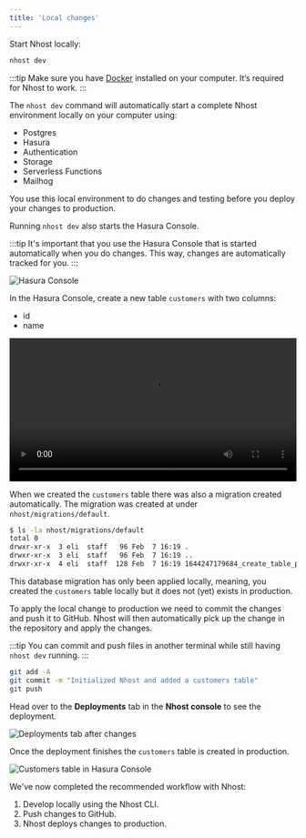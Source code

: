 ```yaml
---
title: 'Local changes'
---
```


Start Nhost locally:

```bash
nhost dev
```

:::tip
Make sure you have [Docker](https://www.docker.com/get-started) installed on your computer. It’s required for Nhost to work.
:::

The `nhost dev` command will automatically start a complete Nhost environment locally on your computer using:

- Postgres
- Hasura
- Authentication
- Storage
- Serverless Functions
- Mailhog

You use this local environment to do changes and testing before you deploy your changes to production.

Running `nhost dev` also starts the Hasura Console.

:::tip
It's important that you use the Hasura Console that is started automatically when you do changes. This way, changes are automatically tracked for you.
:::

![Hasura Console](/img/cli-workflow/hasura-console.png)

In the Hasura Console, create a new table `customers` with two columns:

- id
- name

<video
  src="/videos/cli-workflow/hasura-create-customers-table.mp4"
  width="100%"
  controls
/>

When we created the `customers` table there was also a migration created automatically. The migration was created at under `nhost/migrations/default`.

```bash
$ ls -la nhost/migrations/default
total 0
drwxr-xr-x  3 eli  staff   96 Feb  7 16:19 .
drwxr-xr-x  3 eli  staff   96 Feb  7 16:19 ..
drwxr-xr-x  4 eli  staff  128 Feb  7 16:19 1644247179684_create_table_public_customers
```

This database migration has only been applied locally, meaning, you created the `customers` table locally but it does not (yet) exists in production.

To apply the local change to production we need to commit the changes and push it to GitHub. Nhost will then automatically pick up the change in the repository and apply the changes.

:::tip
You can commit and push files in another terminal while still having `nhost dev` running.
:::

```bash
git add -A
git commit -m "Initialized Nhost and added a customers table"
git push
```

Head over to the **Deployments** tab in the **Nhost console** to see the deployment.

![Deployments tab after changes](/img/cli-workflow/deployments-tab-with-changes.png)

Once the deployment finishes the `customers` table is created in production.

![Customers table in Hasura Console](/img/cli-workflow/hasura-customers-table.png)

We've now completed the recommended workflow with Nhost:

1. Develop locally using the Nhost CLI.
2. Push changes to GitHub.
3. Nhost deploys changes to production.
